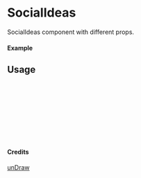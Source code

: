 
<Meta of={SocialIdeas} title="unDraw/SocialIdeas" />

# SocialIdeas

SocialIdeas component with different props.

#### Example

<Canvas of={SocialIdeas.Primary} />

## Usage

```ts
import { SocialIdeas } from "yadl-ui";

const Example = () => {
  return (
      <SocialIdeas />
  );
};

export default Example;
```

#### Credits
[unDraw](https://undraw.co/illustrations)
